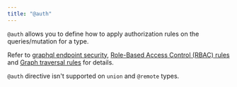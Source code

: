 ```yaml
---
title: "@auth"
---
```


`@auth` allows you to define how to apply authorization rules on the
queries/mutation for a type.

Refer to [graphql endpoint security](/dgraph/graphql/security/overview),
[Role-Based Access Control (RBAC) rules](/dgraph/graphql/security/rbac-rules)
and [Graph traversal rules](/dgraph/graphql/security/graphtraversal-rules) for
details.

`@auth` directive isn't supported on `union` and `@remote` types.
